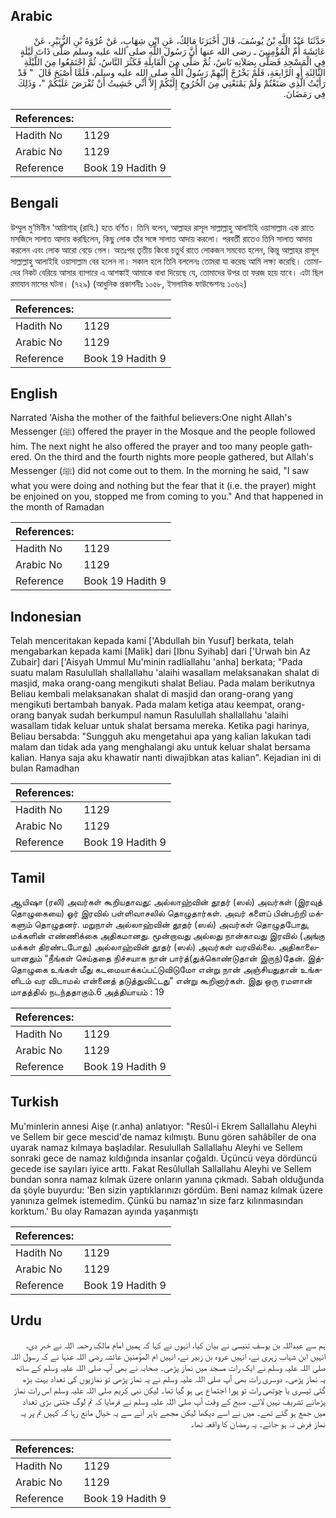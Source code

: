 ## Arabic


<div dir="rtl" lang="ar" style={{fontSize:'larger',backgroundColor:'#f8f9fa',padding:20}}>
حَدَّثَنَا عَبْدُ اللَّهِ بْنُ يُوسُفَ، قَالَ أَخْبَرَنَا مَالِكٌ، عَنِ ابْنِ شِهَابٍ، عَنْ عُرْوَةَ بْنِ الزُّبَيْرِ، عَنْ عَائِشَةَ أُمِّ الْمُؤْمِنِينَ ـ رضى الله عنها أَنَّ رَسُولَ اللَّهِ صلى الله عليه وسلم صَلَّى ذَاتَ لَيْلَةٍ فِي الْمَسْجِدِ فَصَلَّى بِصَلاَتِهِ نَاسٌ، ثُمَّ صَلَّى مِنَ الْقَابِلَةِ فَكَثُرَ النَّاسُ، ثُمَّ اجْتَمَعُوا مِنَ اللَّيْلَةِ الثَّالِثَةِ أَوِ الرَّابِعَةِ، فَلَمْ يَخْرُجْ إِلَيْهِمْ رَسُولُ اللَّهِ صلى الله عليه وسلم، فَلَمَّا أَصْبَحَ قَالَ ‏ "‏ قَدْ رَأَيْتُ الَّذِي صَنَعْتُمْ وَلَمْ يَمْنَعْنِي مِنَ الْخُرُوجِ إِلَيْكُمْ إِلاَّ أَنِّي خَشِيتُ أَنْ تُفْرَضَ عَلَيْكُمْ ‏"‏، وَذَلِكَ فِي رَمَضَانَ‏.‏
</div>
<div style={{backgroundColor:'#f8f9fa',padding:20, marginBottom: 10}}><table> <thead> <tr> <th>References:</th> <th></th> </tr> </thead> <tbody><tr><td>Hadith No</td><td>1129</td></tr><tr><td>Arabic No</td><td>1129</td></tr><tr><td>Reference</td><td>Book 19 Hadith 9</td></tr></tbody></table></div>

## Bengali


<div dir="ltr" lang="bn" style={{fontSize:'larger',backgroundColor:'#f8f9fa',padding:20}}>
উম্মুল মু’মিনীন ‘আয়িশাহ্ (রাযি.) হতে বর্ণিত। তিনি বলেন, আল্লাহর রাসূল সাল্লাল্লাহু আলাইহি ওয়াসাল্লাম এক রাতে মসজিদে সালাত আদায় করছিলেন, কিছু লোক তাঁর সঙ্গে সালাত আদায় করলো। পরবর্তী রাতেও তিনি সালাত আদায় করলেন এবং লোক আরো বেড়ে গেল। অতঃপর তৃতীয় কিংবা চতুর্থ রাতে লোকজন সমবেত হলেন, কিন্তু আল্লাহর রাসূল সাল্লাল্লাহু আলাইহি ওয়াসাল্লাম বের হলেন না। সকাল হলে তিনি বললেনঃ তোমরা যা করেছ আমি লক্ষ্য করেছি। তোমাদের নিকট বেরিয়ে আসার ব্যাপারে এ আশঙ্কাই আমাকে বাধা দিয়েছে যে, তোমাদের উপর তা ফরজ হয়ে যাবে। এটা ছিল রমাযান মাসের ঘটনা। (৭২৯) (আধুনিক প্রকাশনীঃ ১০৫৮, ইসলামিক ফাউন্ডেশনঃ ১০৬২)
</div>
<div style={{backgroundColor:'#f8f9fa',padding:20, marginBottom: 10}}><table> <thead> <tr> <th>References:</th> <th></th> </tr> </thead> <tbody><tr><td>Hadith No</td><td>1129</td></tr><tr><td>Arabic No</td><td>1129</td></tr><tr><td>Reference</td><td>Book 19 Hadith 9</td></tr></tbody></table></div>

## English


<div dir="ltr" lang="en" style={{fontSize:'larger',backgroundColor:'#f8f9fa',padding:20}}>
Narrated 'Aisha the mother of the faithful believers:One night Allah's Messenger (ﷺ) offered the prayer in the Mosque and the people followed him. The next night he also offered the prayer and too many people gathered. On the third and the fourth nights more people gathered, but Allah's Messenger (ﷺ) did not come out to them. In the morning he said, "I saw what you were doing and nothing but the fear that it (i.e. the prayer) might be enjoined on you, stopped me from coming to you." And that happened in the month of Ramadan
</div>
<div style={{backgroundColor:'#f8f9fa',padding:20, marginBottom: 10}}><table> <thead> <tr> <th>References:</th> <th></th> </tr> </thead> <tbody><tr><td>Hadith No</td><td>1129</td></tr><tr><td>Arabic No</td><td>1129</td></tr><tr><td>Reference</td><td>Book 19 Hadith 9</td></tr></tbody></table></div>

## Indonesian


<div dir="ltr" lang="id" style={{fontSize:'larger',backgroundColor:'#f8f9fa',padding:20}}>
Telah menceritakan kepada kami ['Abdullah bin Yusuf] berkata, telah mengabarkan kepada kami [Malik] dari [Ibnu Syihab] dari ['Urwah bin Az Zubair] dari ['Aisyah Ummul Mu'minin radliallahu 'anha] berkata; "Pada suatu malam Rasulullah shallallahu 'alaihi wasallam melaksanakan shalat di masjid, maka orang-oang mengikuti shalat Beliau. Pada malam berikutnya Beliau kembali melaksanakan shalat di masjid dan orang-orang yang mengikuti bertambah banyak. Pada malam ketiga atau keempat, orang-orang banyak sudah berkumpul namun Rasulullah shallallahu 'alaihi wasallam tidak keluar untuk shalat bersama mereka. Ketika pagi harinya, Beliau bersabda: "Sungguh aku mengetahui apa yang kalian lakukan tadi malam dan tidak ada yang menghalangi aku untuk keluar shalat bersama kalian. Hanya saja aku khawatir nanti diwajibkan atas kalian". Kejadian ini di bulan Ramadhan
</div>
<div style={{backgroundColor:'#f8f9fa',padding:20, marginBottom: 10}}><table> <thead> <tr> <th>References:</th> <th></th> </tr> </thead> <tbody><tr><td>Hadith No</td><td>1129</td></tr><tr><td>Arabic No</td><td>1129</td></tr><tr><td>Reference</td><td>Book 19 Hadith 9</td></tr></tbody></table></div>

## Tamil


<div dir="ltr" lang="ta" style={{fontSize:'larger',backgroundColor:'#f8f9fa',padding:20}}>
ஆயிஷா (ரலி) அவர்கள் கூறியதாவது: அல்லாஹ்வின் தூதர் (ஸல்) அவர்கள் (இரவுத் தொழுகையை) ஓர் இரவில் பள்ளிவாசலில் தொழுதார்கள். அவர் களைப் பின்பற்றி மக்களும் தொழுதனர். மறுநாள் அல்லாஹ்வின் தூதர் (ஸல்) அவர்கள் தொழுதபோது, மக்களின் எண்ணிக்கை அதிகமானது. மூன்றாவது அல்லது நான்காவது இரவில் (அங்கு மக்கள் திரண்டபோது) அல்லாஹ்வின் தூதர் (ஸல்) அவர்கள் வரவில்லை. அதிகாலையானதும் “நீங்கள் செய்ததை நிச்சயாக நான் பார்த்(துக்கொண்டுதான் இருந்)தேன். இத்தொழுகை உங்கள் மீது கடமையாக்கப்பட்டுவிடுமோ என்று நான் அஞ்சியதுதான் உங்களிடம் வர விடாமல் என்னைத் தடுத்துவிட்டது” என்று கூறினார்கள். இது ஒரு ரமளான் மாதத்தில் நடந்ததாகும்.6 அத்தியாயம் : 19
</div>
<div style={{backgroundColor:'#f8f9fa',padding:20, marginBottom: 10}}><table> <thead> <tr> <th>References:</th> <th></th> </tr> </thead> <tbody><tr><td>Hadith No</td><td>1129</td></tr><tr><td>Arabic No</td><td>1129</td></tr><tr><td>Reference</td><td>Book 19 Hadith 9</td></tr></tbody></table></div>

## Turkish


<div dir="ltr" lang="tr" style={{fontSize:'larger',backgroundColor:'#f8f9fa',padding:20}}>
Mu'minlerin annesi Aişe (r.anha) anlatıyor: "Resûl-i Ekrem Sallallahu Aleyhi ve Sellem bir gece mescid'de namaz kılmıştı. Bunu gören sahâbîler de ona uyarak namaz kılmaya başladılar. Resulullah Sallallahu Aleyhi ve Sellem sonraki gece de namaz kıldığında insanlar çoğaldı. Üçüncü veya dördüncü gecede ise sayıları iyice arttı. Fakat Resûlullah Sallallahu Aleyhi ve Sellem bundan sonra namaz kılmak üzere onların yanına çıkmadı. Sabah olduğunda da şöyle buyurdu: 'Ben sizin yaptıklarınızı gördüm. Beni namaz kılmak üzere yanınıza gelmek istemedim. Çünkü bu namaz'ın size farz kılınmasından korktum.' Bu olay Ramazan ayında yaşanmıştı
</div>
<div style={{backgroundColor:'#f8f9fa',padding:20, marginBottom: 10}}><table> <thead> <tr> <th>References:</th> <th></th> </tr> </thead> <tbody><tr><td>Hadith No</td><td>1129</td></tr><tr><td>Arabic No</td><td>1129</td></tr><tr><td>Reference</td><td>Book 19 Hadith 9</td></tr></tbody></table></div>

## Urdu


<div dir="rtl" lang="ur" style={{fontSize:'larger',backgroundColor:'#f8f9fa',padding:20}}>
ہم سے عبداللہ بن یوسف تنیسی نے بیان کیا، انہوں نے کہا کہ ہمیں امام مالک رحمہ اللہ نے خبر دی، انہیں ابن شہاب زہری نے، انہیں عروہ بن زبیر نے، انہیں ام المؤمنین عائشہ رضی اللہ عنہا نے کہ رسول اللہ صلی اللہ علیہ وسلم نے ایک رات مسجد میں نماز پڑھی۔ صحابہ نے بھی آپ صلی اللہ علیہ وسلم کے ساتھ یہ نماز پڑھی۔ دوسری رات بھی آپ صلی اللہ علیہ وسلم نے یہ نماز پڑھی تو نمازیوں کی تعداد بہت بڑھ گئی تیسری یا چوتھی رات تو پورا اجتماع ہی ہو گیا تھا۔ لیکن نبی کریم صلی اللہ علیہ وسلم اس رات نماز پڑھانے تشریف نہیں لائے۔ صبح کے وقت آپ صلی اللہ علیہ وسلم نے فرمایا کہ تم لوگ جتنی بڑی تعداد میں جمع ہو گئے تھے۔ میں نے اسے دیکھا لیکن مجھے باہر آنے سے یہ خیال مانع رہا کہ کہیں تم پر یہ نماز فرض نہ ہو جائے۔ یہ رمضان کا واقعہ تھا۔
</div>
<div style={{backgroundColor:'#f8f9fa',padding:20, marginBottom: 10}}><table> <thead> <tr> <th>References:</th> <th></th> </tr> </thead> <tbody><tr><td>Hadith No</td><td>1129</td></tr><tr><td>Arabic No</td><td>1129</td></tr><tr><td>Reference</td><td>Book 19 Hadith 9</td></tr></tbody></table></div>